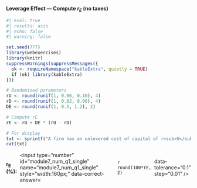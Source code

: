 ::: {.question}

**Leverage Effect — Compute $r_E$ (no taxes)**


```r
#| eval: true
#| results: asis
#| echo: false
#| warning: false

set.seed(777)
library(webexercises)
library(knitr)
suppressWarnings(suppressMessages({
  ok <- requireNamespace("kableExtra", quietly = TRUE)
  if (ok) library(kableExtra)
}))

# Randomized parameters
rU <- round(runif(1, 0.06, 0.10), 4)
rD <- round(runif(1, 0.02, 0.06), 4)
DE <- round(runif(1, 0.5, 1.2), 2)

# Compute rE
rE <- rU + DE * (rU - rD)

# For display
txt <- sprintf("A firm has an unlevered cost of capital of r<sub>U</sub> = %.2f%% and a cost of debt of r<sub>D</sub> = %.2f%%.<br>The firm’s debt-to-equity ratio is D/E = %.2f. Compute the firm’s <strong>equity cost of capital</strong> r<sub>E</sub> (in %%).", 100*rU, 100*rD, DE)
cat(txt)

```

::: {.question-block}

<form onsubmit="event.preventDefault();" style="display:flex; gap:8px; align-items:center;"> <label for="module7_num_q1_single"><strong>r<sub>E</sub> (%):</strong></label> <input type="number" id="module7_num_q1_single" name="module7_num_q1_single" style="width:160px;" data-correct-answer=`r round(100*rE, 2)` data-tolerance="0.1" step="0.01" /> </form> <div id="feedback-module7_num_q1_single" class="feedback" data-status="" style="display:none;"> ✅ <br> r<sub>E</sub> = r<sub>U</sub> + (D/E)(r<sub>U</sub> − r<sub>D</sub>) = `r round(100*rU,2)`% + `r DE`×(`r round(100*(rU - rD),2)`%) = <strong>`r round(100*rE,2)`%</strong>. </div> 

::: 

:::


